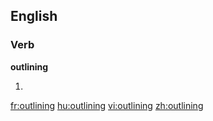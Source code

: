 
==English==

===Verb===
'''outlining'''

# {{present participle of|[[outline]]}}

[[fr:outlining]]
[[hu:outlining]]
[[vi:outlining]]
[[zh:outlining]]